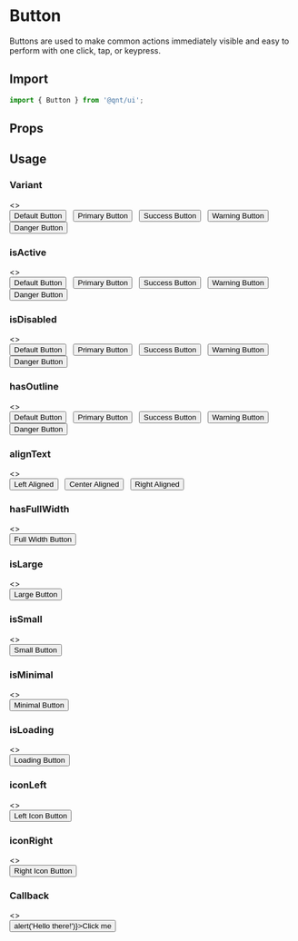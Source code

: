 
<Meta title="Components/Button" />

<Story name="Import" />

# Button

Buttons are used to make common actions immediately visible and easy to perform with one click, tap, or keypress.

## Import

```jsx
import { Button } from '@qnt/ui';
```

<Story name="Props" />

## Props

<Props of={Button} />

<Story name="Usage" />

## Usage

### Variant

<Preview withToolbar>
  <Story name="Variant">
    <>
      <section>
        <Button>Default Button</Button>
        &nbsp;
        <Button variant="primary">Primary Button</Button>
        &nbsp;
        <Button variant="success">Success Button</Button>
        &nbsp;
        <Button variant="warning">Warning Button</Button>
        &nbsp;
        <Button variant="danger">Danger Button</Button>
      </section>
    </>
  </Story>
</Preview>

### isActive

<Preview withToolbar>
  <Story name="isActive">
    <>
      <section>
        <Button isActive>Default Button</Button>
        &nbsp;
        <Button variant="primary" isActive>Primary Button</Button>
        &nbsp;
        <Button variant="success" isActive>Success Button</Button>
        &nbsp;
        <Button variant="warning" isActive>Warning Button</Button>
        &nbsp;
        <Button variant="danger" isActive>Danger Button</Button>
      </section>
    </>
  </Story>
</Preview>

### isDisabled

<Preview withToolbar>
  <Story name="isDisabled">
    <>
      <section>
        <Button isDisabled>Default Button</Button>
        &nbsp;
        <Button variant="primary" isDisabled>Primary Button</Button>
        &nbsp;
        <Button variant="success" isDisabled>Success Button</Button>
        &nbsp;
        <Button variant="warning" isDisabled>Warning Button</Button>
        &nbsp;
        <Button variant="danger" isDisabled>Danger Button</Button>
      </section>
    </>
  </Story>
</Preview>

### hasOutline

<Preview withToolbar>
  <Story name="hasOutline">
    <>
      <section>
        <Button hasOutline>Default Button</Button>
        &nbsp;
        <Button variant="primary" hasOutline>Primary Button</Button>
        &nbsp;
        <Button variant="success" hasOutline>Success Button</Button>
        &nbsp;
        <Button variant="warning" hasOutline>Warning Button</Button>
        &nbsp;
        <Button variant="danger" hasOutline>Danger Button</Button>
      </section>
    </>
  </Story>
</Preview>

### alignText

<Preview withToolbar>
  <Story name="alignText">
    <>
      <section>
        <Button alignText="left" style={{width: '200px'}}>Left Aligned</Button>
        &nbsp;
        <Button style={{width: '200px'}}>Center Aligned</Button>
        &nbsp;
        <Button alignText="right" style={{width: '200px'}}>Right Aligned</Button>
      </section>
    </>
  </Story>
</Preview>

### hasFullWidth

<Preview withToolbar>
  <Story name="hasFullWidth">
    <>
      <section>
        <Button hasFullWidth>Full Width Button</Button>
      </section>
    </>
  </Story>
</Preview>

### isLarge

<Preview withToolbar>
  <Story name="isLarge">
    <>
      <section>
        <Button isLarge>Large Button</Button>
      </section>
    </>
  </Story>
</Preview>

### isSmall

<Preview withToolbar>
  <Story name="isSmall">
    <>
      <section>
        <Button isSmall>Small Button</Button>
      </section>
    </>
  </Story>
</Preview>

### isMinimal

<Preview withToolbar>
  <Story name="isMinimal">
    <>
      <section>
        <Button isMinimal>Minimal Button</Button>
      </section>
    </>
  </Story>
</Preview>

### isLoading

<Preview withToolbar>
  <Story name="isLoading">
    <>
      <section>
        <Button isLoading>Loading Button</Button>
      </section>
    </>
  </Story>
</Preview>

### iconLeft

<Preview withToolbar>
  <Story name="iconLeft">
    <>
      <section>
        <Button iconLeft="add">Left Icon Button</Button>
      </section>
    </>
  </Story>
</Preview>

### iconRight

<Preview withToolbar>
  <Story name="iconRight">
    <>
      <section>
        <Button iconRight="add">Right Icon Button</Button>
      </section>
    </>
  </Story>
</Preview>

### Callback

<Preview withToolbar>
  <Story name="Callback">
    <>
      <section>
        <Button onClick={() => alert('Hello there!')}>Click me</Button>
      </section>
    </>
  </Story>
</Preview>
